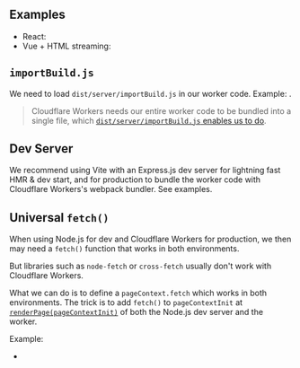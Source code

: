 
## Examples

 - React: <RepoLink path='/examples/cloudflare-workers/' />
 - Vue + HTML streaming: <RepoLink path='/examples/cloudflare-workers-vue-html-streaming/' />

## `importBuild.js`

We need to load `dist/server/importBuild.js` in our worker code. Example: <RepoLink path='/examples/cloudflare-workers/worker/ssr.js' />.

> Cloudflare Workers needs our entire worker code to be bundled into a single file, which [`dist/server/importBuild.js` enables us to do](/importBuild.js).

## Dev Server

We recommend using Vite with an Express.js dev server for lightning fast HMR & dev start,
and for production to bundle the worker code with Cloudflare Workers's webpack bundler.
See examples.

## Universal `fetch()`

When using Node.js for dev and Cloudflare Workers for production, we then may need a `fetch()` function that works in both environments.

But libraries such as `node-fetch` or `cross-fetch` usually don't work with Cloudflare Workers.

What we can do is to define a `pageContext.fetch` which works in both environments.
The trick is to add `fetch()` to `pageContextInit` at [`renderPage(pageContextInit)`](createPageRenderer) of both the Node.js dev server and the worker.

Example:
 - <RepoLink path='/examples/cloudflare-workers#universal-fetch' />
